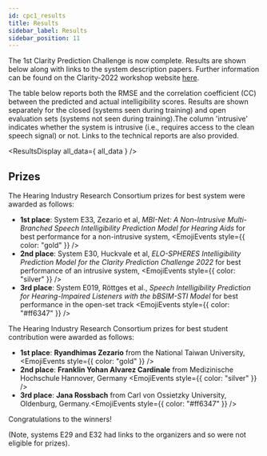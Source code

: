 ```yaml
---
id: cpc1_results
title: Results
sidebar_label: Results
sidebar_position: 11
---
```




The 1st Clarity Prediction Challenge is now complete. Results are shown below along with links to the system description papers. Further information can be found on the Clarity-2022 workshop website [here](https://claritychallenge.org/clarity2022-workshop/results).


The table below reports both the RMSE and the correlation coefficient (CC) between the predicted and actual intelligibility scores. Results are shown separately for the closed (systems seen during training) and open evaluation sets (systems not seen during training).The column 'intrusive' indicates whether the system is intrusive (i.e., requires access to the clean speech signal) or not. Links to the technical reports are also provided.

<ResultsDisplay all_data={ all_data } />

## Prizes

The Hearing Industry Research Consortium prizes for best system were awarded as follows:

- **1st place**: System E33, Zezario et al, *MBI-Net: A Non-Intrusive Multi-Branched Speech Intelligibility Prediction Model for Hearing Aids* for best performance for a non-intrusive system,  <EmojiEvents style={{  color: "gold" }} />
- **2nd place**: System E30, Huckvale et al, *ELO-SPHERES Intelligibility Prediction Model for the Clarity Prediction Challenge 2022* for best performance of an intrusive system, <EmojiEvents style={{  color: "silver" }} />
- **3rd place**: System E019, Röttges et al., *Speech Intelligibility Prediction for Hearing-Impaired Listeners with the bBSIM-STI Model* for best performance in the open-set track <EmojiEvents style={{  color: "#ff6347" }} />

The Hearing Industry Research Consortium prizes for best student contribution were awarded as follows:

- **1st place**: **Ryandhimas Zezario** from the National Taiwan University,  <EmojiEvents style={{  color: "gold" }} />
- **2nd place**: **Franklin Yohan Alvarez Cardinale** from Medizinische Hochschule Hannover, Germany <EmojiEvents style={{  color: "silver" }} />
- **3rd place**:  **Jana Rossbach** from Carl von Ossietzky University, Oldenburg, Germany.<EmojiEvents style={{  color: "#ff6347" }} />

Congratulations to the winners!

(Note, systems E29 and E32 had links to the organizers and so were not eligible for prizes).
